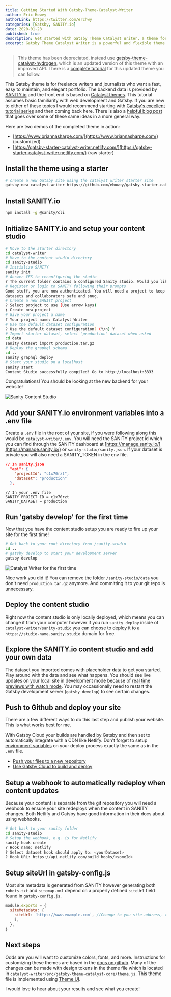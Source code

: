 ```yaml
---
title: Getting Started With Gatsby-Theme-Catalyst-Writer
author: Eric Howey
authorLink: https://twitter.com/erchwy
categories: [Gatsby, SANITY.io]
date: 2020-01-28
published: true
description: Get started with Gatsby Theme Catalyst Writer, a theme for building a blog or personal website. Learn how to install the theme and explore its features.
excerpt: Gatsby Theme Catalyst Writer is a powerful and flexible theme for building a blog or personal website. In this tutorial, we'll show you how to get started with the theme, including how to install and customize it to fit your needs. We'll also explore some of the key features of the theme and how to use them to create a stunning website.
---
```


> This theme has been depreciated, instead use [gatsby-theme-catalyst-hydrogen](https://www.gatsbycatalyst.com/docs/tutorials/building-a-website-for-a-freelance-writer-using-gatsby-theme-catalyst-hydrogen), which is an updated version of this theme with an improved API. There is a [complete tutorial](https://www.gatsbycatalyst.com/docs/tutorials/building-a-website-for-a-freelance-writer-using-gatsby-theme-catalyst-hydrogen) for this updated theme you can follow.

This Gatsby theme is for freelance writers and journalists who want a fast, easy to maintain, and elegant portfolio. The backend data is provided by [SANITY.io](https://www.sanity.io/) and the front end is based on [Catalyst themes](https://github.com/ehowey/gatsby-theme-catalyst). This tutorial assumes basic familiarity with web development and Gatsby. If you are new to either of these topics I would recommend starting with [Gatsby's excellent tutorial series](https://www.gatsbyjs.org/tutorial/) and then coming back here. There is also a [helpful blog post](https://www.sanity.io/blog/how-to-quickly-set-up-a-gatsby-js-jamstack-website-with-a-headless-cms) that goes over some of these same ideas in a more general way.

Here are two demos of the completed theme in action:

- [https://www.briannasharpe.com/](https://www.briannasharpe.com/) (customized)
- [https://gatsby-starter-catalyst-writer.netlify.com/](https://gatsby-starter-catalyst-writer.netlify.com/) (raw starter)

## Install the theme using a starter

```sh
# create a new Gatsby site using the catalyst writer starter site
gatsby new catalyst-writer https://github.com/ehowey/gatsby-starter-catalyst-writer
```

## Install SANITY.io

```sh
npm install -g @sanity/cli
```

## Initialize SANITY.io and setup your content studio

```sh
# Move to the starter directory
cd catalyst-writer
# Move to the content studio directory
cd sanity-studio
# Initialize SANITY
sanity init
# Answer YES to reconfiguring the studio
? The current folder contains a configured Sanity studio. Would you like to reconfigure it? Y
# Register or login to SANITY following their prompts
Good stuff, you are now authenticated. You will need a project to keep your
datasets and collaborators safe and snug.
# Create a new SANITY project
? Select project to use (Use arrow keys)
❯ Create new project
# Give your project a name
? Your project name: Catalyst Writer
# Use the default dataset configuration
? Use the default dataset configuration? (Y/n) Y
# Import starter dataset, select "production" dataset when asked
cd data
sanity dataset import production.tar.gz
# Deploy the graphql schema
cd ..
sanity graphql deploy
# Start your studio on a localhost
sanity start
Content Studio successfully compiled! Go to http://localhost:3333
```

Congratulations! You should be looking at the new backend for your website!

![Sanity Content Studio](/images/catalyst-writer-1.png 'Sanity Content Studio')

## Add your SANITY.io environment variables into a .env file

Create a `.env` file in the root of your site, if you were following along this would be `catalyst-writer/.env`. You will need the SANITY project id which you can find through the SANITY dashboard at [https://manage.sanity.io/](https://manage.sanity.io/) or `sanity-studio/sanity.json`. If your dataset is private you will also need a SANITY_TOKEN in the env file.

```json
// In sanity.json
  "api": {
    "projectId": "c1x70rzt",
    "dataset": "production"
  },
```

```
// In your .env file
SANITY_PROJECT_ID = c1x70rzt
SANITY_DATASET = production
```

## Run 'gatsby develop' for the first time

Now that you have the content studio setup you are ready to fire up your site for the first time!

```sh
# Get back to your root directory from /sanity-studio
cd ..
# gatsby develop to start your development server
gatsby develop
```

![Catalyst Writer for the first time](/images/catalyst-writer-2.png)

Nice work you did it! You can remove the folder `/sanity-studio/data` you don't need `production.tar.gz` anymore. And committing it to your git repo is unnecessary.

## Deploy the content studio

Right now the content studio is only locally deployed, which means you can change it from your computer however if you run `sanity deploy` inside of `catalyst-writer/sanity-studio` you can choose to deploy it to a `https://studio-name.sanity.studio` domain for free.

## Explore the SANITY.io content studio and add your own data

The dataset you imported comes with placeholder data to get you started. Play around with the data and see what happens. You should see live updates on your local site in development mode because of [real time previews with watch mode](https://www.gatsbyjs.org/packages/gatsby-source-sanity/#real-time-content-preview-with-watch-mode). You may occassionally need to restart the Gatsby development server (`gatsby develop`) to see certain changes.

## Push to Github and deploy your site

There are a few different ways to do this last step and publish your website. This is what works best for me.

With Gatsby Cloud your builds are handled by Gatsby and then set to automatically integrate with a CDN like Netlify. Don't forget to setup [environment variables](https://www.gatsbyjs.org/docs/environment-variables/) on your deploy process exactly the same as in the `.env` file.

- [Push your files to a new repository](https://help.github.com/en/github/getting-started-with-github/create-a-repo)
- [Use Gatsby Cloud to build and deploy](https://www.gatsbyjs.com/cloud/)

## Setup a webhook to automatically redeploy when content updates

Because your content is separate from the git repository you will need a webhook to ensure your site redeploys when the content in SANITY changes. Both Netlify and Gatsby have good information in their docs about using webhooks.

```sh
# Get back to your sanity folder
cd sanity-studio
# Setup the webhook, e.g. is for Netlify
sanity hook create
? Hook name: netlify
? Select dataset hook should apply to: <yourDataset>
? Hook URL: https://api.netlify.com/build_hooks/<someId>
```

## Setup siteUrl in gatsby-config.js

Most site metadata is generated from SANITY however generating both `robots.txt` and `sitemap.xml` depend on a properly defined `siteUrl` field found in `gatsby-config.js`.

```js
module.exports = {
  siteMetadata: {
    siteUrl: `https://www.example.com`, //Change to you site address, required for sitemap.xml and robots.txt file among other things
    ],
  },
}
```

## Next steps

Odds are you will want to customize colors, fonts, and more. Instructions for customizing these themes are based in the [docs on github](https://github.com/ehowey/gatsby-theme-catalyst). Many of the changes can be made with design tokens in the theme file which is located in `catalyst-writer/src/gatsby-theme-catalyst-core/theme.js`. This theme file is implemented using [Theme UI](https://theme-ui.com/).

I would love to hear about your results and see what you create!
